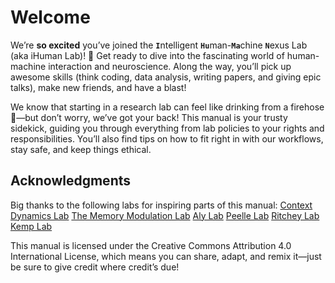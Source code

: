 # Welcome {.unnumbered}

We’re **so excited** you’ve joined the **`I`**ntelligent **`Hu`**man-**`Ma`**chine **`N`**exus Lab (aka iHuman Lab)! 🚀 Get ready to dive into the fascinating world of human-machine interaction and neuroscience. Along the way, you'll pick up awesome skills (think coding, data analysis, writing papers, and giving epic talks), make new friends, and have a blast!

We know that starting in a research lab can feel like drinking from a firehose 🌊—but don't worry, we’ve got your back! This manual is your trusty sidekick, guiding you through everything from lab policies to your rights and responsibilities. You’ll also find tips on how to fit right in with our workflows, stay safe, and keep things ethical.

## Acknowledgments

Big thanks to the following labs for inspiring parts of this manual:
[Context Dynamics Lab](https://GitHub.com/ContextLab/lab-manual)
[The Memory Modulation Lab](https://bpb-us-w2.wpmucdn.com/sites.gatech.edu/dist/2/1249/files/2023/04/Maureen-Ritchey-Boston-College.pdf)
[Aly Lab](https://bpb-us-w2.wpmucdn.com/sites.gatech.edu/dist/2/1249/files/2023/04/aly-lab-manual.pdf)
[Peelle Lab](https://sites.gatech.edu/cdi/files/2023/04/Jonathan-Peelle-Washington-University-in-Saint-Louis.pdf)
[Ritchey Lab](https://sites.gatech.edu/cdi/files/2023/04/Maureen-Ritchey-Boston-College.pdf)
[Kemp Lab](https://sites.gatech.edu/cdi/files/2023/04/Melissa-Kemp-Georgia-Tech-Emory-University.pdf)

This manual is licensed under the Creative Commons Attribution 4.0 International License, which means you can share, adapt, and remix it—just be sure to give credit where credit’s due!
